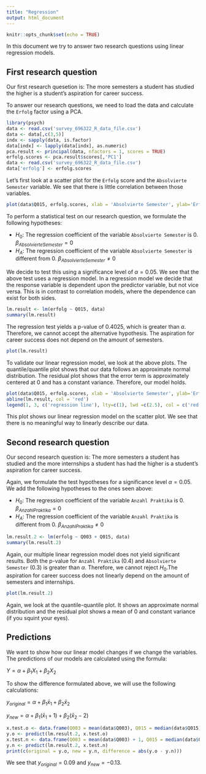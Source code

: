 ```yaml
---
title: "Regression"
output: html_document
---
```


```r
knitr::opts_chunk$set(echo = TRUE)
```

In this document we try to answer two research questions using linear regression models. 

## First research question

Our first research quesetion is: The more semesters a student has studied the higher is a student's aspiration for career success.

To answer our research questions, we need to load the data and calculate the `Erfolg` factor using a PCA.

```r
library(psych)
data <- read.csv('survey_696322_R_data_file.csv')
data <- data[,c(3,5)]
indx <- sapply(data, is.factor)
data[indx] <- lapply(data[indx], as.numeric)
pca.result <- principal(data, nfactors = 1, scores = TRUE)
erfolg.scores <- pca.result$scores[,'PC1']
data <- read.csv('survey_696322_R_data_file.csv')
data['erfolg'] <- erfolg.scores
```

Let's first look at a scatter plot for the `Erfolg` score and the `Absolvierte Semester` variable. We see that there is little correlation between those variables.

```r
plot(data$Q015, erfolg.scores, xlab = 'Absolvierte Semester', ylab='Erfolg score')
```

To perform a statistical test on our research question, we formulate the following hypotheses:

* $H_0$: The regression coefficient of the variable `Absolvierte Semester` is 0. $\beta_{Absolvierte Semester} = 0$
* $H_A$: The regression coefficient of the variable `Absolvierte Semester` is different from 0. $\beta_{Absolvierte Semester} \neq 0$

We decide to test this using a significance level of $\alpha=0.05$.
We see that the above test uses a regression model. In a regression model we decide that the response variable is dependent upon the predictor variable, but not vice versa. This is in contrast to correlation models, where the dependence can exist for both sides.


```r
lm.result <- lm(erfolg ~ Q015, data)
summary(lm.result)
```

The regression test yields a p-value of 0.4025, which is greater than $a$. Therefore, we cannot accept the alternative hypothesis. The aspiration for career success does not depend on the amount of semesters.


```r
plot(lm.result)
```

To validate our linear regression model, we look at the above plots. The quantile/quantile plot shows that our data follows an approximate normal distribution. The residual plot shows that the error term is approximately centered at 0 and has a constant variance. Therefore, our model holds.

```r
plot(data$Q015, erfolg.scores, xlab = 'Absolvierte Semester', ylab='Erfolg score')
abline(lm.result, col = 'red')
legend(1, 3, c('regression line'), lty=c(1), lwd =c(2.5), col = c('red'))
```

This plot shows our linear regression model on the scatter plot. We see that there is no meaningful way to linearly describe our data.

## Second research question

Our second research question is: The more semesters a student has studied and the more internships a student has had the higher is a student's aspiration for career success.

Again, we formulate the test hypotheses for a significance level $\alpha=0.05$. We add the following hypotheses to the ones seen above:

* $H_0$: The regression coefficient of the variable `Anzahl Praktika` is 0. $\beta_{Anzahl Praktika} = 0$
* $H_A$: The regression coefficient of the variable `Anzahl Praktika` is different from 0. $\beta_{Anzahl Praktika} \neq 0$

```r
lm.result.2 <- lm(erfolg ~ Q003 + Q015, data)
summary(lm.result.2)
```

Again, our multiple linear regression model does not yield significant results. Both the p-value for `Anzahl Praktika` (0.4) and `Absolvierte Semester` (0.3) is greater than $\alpha$. Therefore, we cannot reject $H_0$.The aspiration for career success does not linearly depend on the amount of semesters and internships.

```r
plot(lm.result.2)
```

Again, we look at the quantile-quantile plot. It shows an approximate normal distribution and the residual plot shows a mean of 0 and constant variance (if you squint your eyes).

## Predictions

We want to show how our linear model changes if we change the variables. The predictions of our models are calculated using the formula:

$Y=\alpha+\beta_1X_1+\beta_2X_2$

To show the difference formulated above, we will use the following calculations:

$y_{original}=\alpha+\beta_1\bar{x}_1+\beta_2\bar{x}_2$

$y_{new}=\alpha+\beta_1(\bar{x}_1 + 1)+\beta_2(\bar{x}_2 - 2)$

```r
x.test.o <- data.frame(Q003 = mean(data$Q003), Q015 = median(data$Q015))
y.o <- predict(lm.result.2, x.test.o)
x.test.n <- data.frame(Q003 = mean(data$Q003) + 1, Q015 = median(data$Q015) - 2)
y.n <- predict(lm.result.2, x.test.n)
print(c(original = y.o, new = y.n, difference = abs(y.o - y.n)))
```

We see that $y_{original}=0.09$ and $y_{new}=-0.13$.